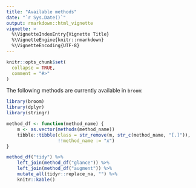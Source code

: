 ```yaml
---
title: "Available methods"
date: "`r Sys.Date()`"
output: rmarkdown::html_vignette
vignette: >
  %\VignetteIndexEntry{Vignette Title}
  %\VignetteEngine{knitr::rmarkdown}
  %\VignetteEncoding{UTF-8}
---
```


```r
knitr::opts_chunk$set(
  collapse = TRUE,
  comment = "#>"
)
```

The following methods are currently available in `broom`:


```R
library(broom)
library(dplyr)
library(stringr)

method_df <- function(method_name) {
    m <- as.vector(methods(method_name))
    tibble::tibble(class = str_remove(m, str_c(method_name, "[.]")),
                   !!method_name := "x")
}

method_df("tidy") %>% 
    left_join(method_df("glance")) %>% 
    left_join(method_df("augment")) %>% 
    mutate_all(tidyr::replace_na, "") %>% 
    knitr::kable()
```


